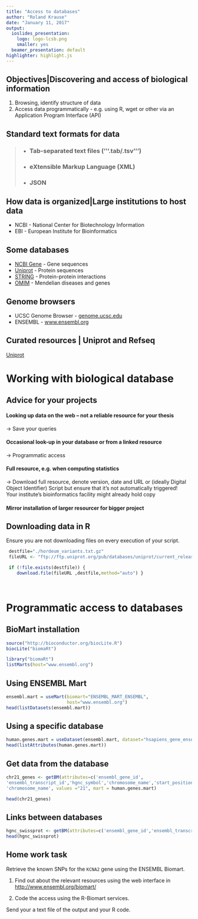 ```yaml
---
title: "Access to databases"
author: "Roland Krause"
date: "January 11, 2017"
output:
  ioslides_presentation:
    logo: logo-lcsb.png
    smaller: yes
  beamer_presentation: default
highlighter: highlight.js
---
```


## Objectives|Discovering and access of biological information

1. Browsing, identify structure of data
2. Access data programmatically - e.g. using R, wget or other 
via an Application Program Interface (API)

## Standard text formats for data
> -  ### Tab-separated text files ('''.tab/.tsv''')
> -  ### eXtensible Markup Language (XML)
> -  ### JSON

## How data is organized|Large institutions to host data
- NCBI - National Center for Biotechnology Information
- EBI - European Institute for Bioinformatics

## Some databases
 * [NCBI Gene](http://www.ncbi.nlm.nih.gov/gene) - Gene sequences
 * [Uniprot](http://www.uniprot.org) - Protein sequences
 * [STRING](www.string-dg.org) - Protein-protein interactions
 * [OMIM](https://www.ncbi.nlm.nih.gov/omim/) - Mendelian diseases and genes   

## Genome browsers

- UCSC Genome Browser - [genome.ucsc.edu](genome.ucsc.edu)
- ENSEMBL - [www.ensembl.org](www.ensembl.org)


## Curated resources | Uniprot and Refseq

[Uniprot](http://www.uniprot.org)


# Working with biological database

## Advice for your projects

#### Looking up data on the web -- not a reliable resource for your thesis
 $\to$ Save your queries
 
#### Occasional look-up in your database or from a linked resource
 $\to$ Programmatic access

#### Full resource, e.g. when computing statistics
 $\to$ Download full resource, denote version, date and URL or (ideally Digital Object Identifier) 
 Script but ensure that it's not automatically triggered!  
 Your institute's bioinformatics facility might already hold copy

#### Mirror installation of larger resourcer for bigger project

## Downloading data in R 

Ensure you are not downloading files on every execution of your script.
```r
 destfile="./hordeum_variants.txt.gz" 
 fileURL <- "ftp://ftp.uniprot.org/pub/databases/uniprot/current_release/knowledgebase/variants/hordeum_vulgare_variation.txt.gz"

 if (!file.exists(destfile)) {
    download.file(fileURL ,destfile,method="auto") }
 
 
```


# Programmatic access to databases 

## BioMart installation

```r
source("http://bioconductor.org/biocLite.R")
biocLite("biomaRt")

```


```r
library("biomaRt")
listMarts(host="www.ensembl.org")
```


## Using ENSEMBL Mart

```r
ensembl.mart = useMart(biomart="ENSEMBL_MART_ENSEMBL", 
                       host="www.ensembl.org")
head(listDatasets(ensembl.mart))
```

## Using a specific database
```r
human.genes.mart = useDataset(ensembl.mart, dataset="hsapiens_gene_ensembl")
head(listAttributes(human.genes.mart))

```

## Get data from the database

```r
chr21_genes <- getBM(attributes=c('ensembl_gene_id',
'ensembl_transcript_id','hgnc_symbol','chromosome_name','start_position','end_position'), filters =
'chromosome_name', values ="21", mart = human.genes.mart)

head(chr21_genes)
```

## Links between databases


```r
hgnc_swissprot <- getBM(attributes=c('ensembl_gene_id','ensembl_transcript_id','hgnc_symbol','hgnc_id','uniprot_swissprot'),filters = 'ensembl_gene_id', values = 'ENSG00000139618', mart = human.genes.mart)
head(hgnc_swissprot)
```


## Home work task

Retrieve the known SNPs for the `KCNA2` gene using the ENSEMBL Biomart.

1. Find out about the relevant resources using the web interface in [http://www.ensembl.org/biomart/](http://www.ensembl.org/biomart/)

2. Code the access using the R-Biomart services.

Send your a text file of the output and your R code. 

